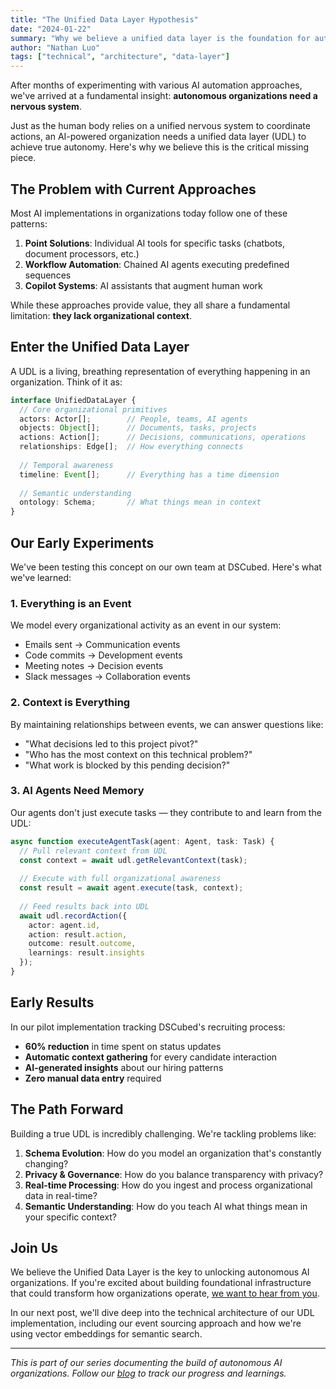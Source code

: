 ```yaml
---
title: "The Unified Data Layer Hypothesis"
date: "2024-01-22"
summary: "Why we believe a unified data layer is the foundation for autonomous AI organizations, and our early experiments in building one."
author: "Nathan Luo"
tags: ["technical", "architecture", "data-layer"]
---
```


After months of experimenting with various AI automation approaches, we've arrived at a fundamental insight: **autonomous organizations need a nervous system**.

Just as the human body relies on a unified nervous system to coordinate actions, an AI-powered organization needs a unified data layer (UDL) to achieve true autonomy. Here's why we believe this is the critical missing piece.

## The Problem with Current Approaches

Most AI implementations in organizations today follow one of these patterns:

1. **Point Solutions**: Individual AI tools for specific tasks (chatbots, document processors, etc.)
2. **Workflow Automation**: Chained AI agents executing predefined sequences
3. **Copilot Systems**: AI assistants that augment human work

While these approaches provide value, they all share a fundamental limitation: **they lack organizational context**.

## Enter the Unified Data Layer

A UDL is a living, breathing representation of everything happening in an organization. Think of it as:

```typescript
interface UnifiedDataLayer {
  // Core organizational primitives
  actors: Actor[];        // People, teams, AI agents
  objects: Object[];      // Documents, tasks, projects
  actions: Action[];      // Decisions, communications, operations
  relationships: Edge[];  // How everything connects
  
  // Temporal awareness
  timeline: Event[];      // Everything has a time dimension
  
  // Semantic understanding
  ontology: Schema;       // What things mean in context
}
```

## Our Early Experiments

We've been testing this concept on our own team at DSCubed. Here's what we've learned:

### 1. Everything is an Event

We model every organizational activity as an event in our system:

- Emails sent → Communication events
- Code commits → Development events  
- Meeting notes → Decision events
- Slack messages → Collaboration events

### 2. Context is Everything

By maintaining relationships between events, we can answer questions like:
- "What decisions led to this project pivot?"
- "Who has the most context on this technical problem?"
- "What work is blocked by this pending decision?"

### 3. AI Agents Need Memory

Our agents don't just execute tasks — they contribute to and learn from the UDL:

```typescript
async function executeAgentTask(agent: Agent, task: Task) {
  // Pull relevant context from UDL
  const context = await udl.getRelevantContext(task);
  
  // Execute with full organizational awareness
  const result = await agent.execute(task, context);
  
  // Feed results back into UDL
  await udl.recordAction({
    actor: agent.id,
    action: result.action,
    outcome: result.outcome,
    learnings: result.insights
  });
}
```

## Early Results

In our pilot implementation tracking DSCubed's recruiting process:

- **60% reduction** in time spent on status updates
- **Automatic context gathering** for every candidate interaction
- **AI-generated insights** about our hiring patterns
- **Zero manual data entry** required

## The Path Forward

Building a true UDL is incredibly challenging. We're tackling problems like:

1. **Schema Evolution**: How do you model an organization that's constantly changing?
2. **Privacy & Governance**: How do you balance transparency with privacy?
3. **Real-time Processing**: How do you ingest and process organizational data in real-time?
4. **Semantic Understanding**: How do you teach AI what things mean in your specific context?

## Join Us

We believe the Unified Data Layer is the key to unlocking autonomous AI organizations. If you're excited about building foundational infrastructure that could transform how organizations operate, [we want to hear from you](/apply).

In our next post, we'll dive deep into the technical architecture of our UDL implementation, including our event sourcing approach and how we're using vector embeddings for semantic search.

---

*This is part of our series documenting the build of autonomous AI organizations. Follow our [blog](/blog) to track our progress and learnings.*